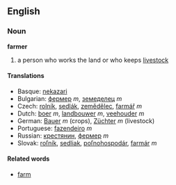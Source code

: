 ==English==

===Noun===
'''farmer'''

# a person who works the land or who keeps [[livestock]]

==== Translations ====

*Basque: [[nekazari]]
*Bulgarian: [[фермер]] ''m'', [[земеделец]] ''m''
*Czech: [[rolník]], [[sedlák]], [[zemědělec]], [[farmář]]  ''m''
*Dutch:  [[boer]] ''m'', [[landbouwer]] ''m'', [[veehouder]] ''m''
*German: [[Bauer]] ''m'' (crops), [[Züchter]] ''m'' (livestock)
*Portuguese: [[fazendeiro]] ''m''
*Russian: [[крeстянин]],  [[фeрмeр]]  ''m''
*Slovak: [[roľník]], [[sedliak]], [[poľnohospodár]], [[farmár]]  ''m''

====Related words====

*[[farm]]